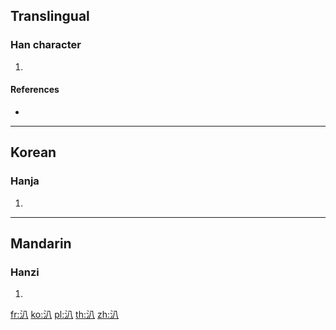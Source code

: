 ==Translingual==

===Han character===
{{Han char|rn=85|rad=水|as=02|sn=5|four=38100|canj=EC,XEC}}

# {{defn|Han|sort=水02}}

====References====
* {{Han ref|kx=0604.050|dkj=17106|dj=0998.020|hdz=31548.080|uh=6C43|ud=27715|bh=C9A2|bd=51618}}

----

==Korean==

===Hanja===
{{ko-hanja|hangeul=파|eumhun=|rv=pa|mr=p'a|y=pha}}

# {{defn|lang=ko|sort=水02}}

----

==Mandarin==

===Hanzi===
{{cmn-hanzi|pin=[[bīn]] ([[bin1]])|wg=pin<sup>1</sup>}}

# {{defn|lang=cmn|sort=水02}}

[[fr:汃]]
[[ko:汃]]
[[pl:汃]]
[[th:汃]]
[[zh:汃]]